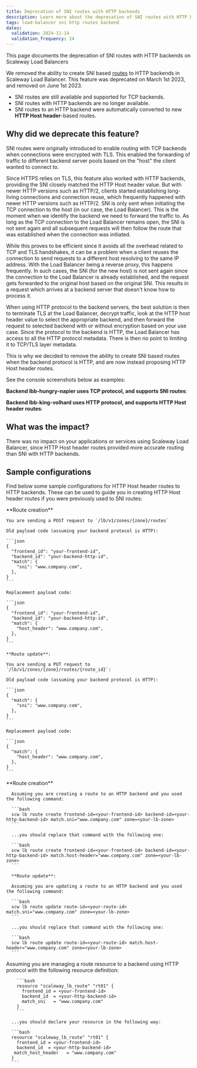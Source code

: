 ```yaml
---
title: Deprecation of SNI routes with HTTP backends
description: Learn more about the deprecation of SNI routes with HTTP backends for Scaleway Load Balancers
tags: load-balancer sni http routes backend
dates:
  validation: 2024-11-14
  validation_frequency: 24
---
```



This page documents the deprecation of SNI routes with HTTP backends on Scaleway Load Balancers

We removed the ability to create SNI based [routes](/load-balancer/how-to/create-manage-routes/) to HTTP backends in Scaleway Load Balancer. This feature was deprecated on March 1st 2023, and removed on June 1st 2023.

- SNI routes are still available and supported for TCP backends.
- SNI routes with HTTP backends are no longer available.
- SNI routes to an HTTP backend were automatically converted to new **HTTP Host header**-based routes.

## Why did we deprecate this feature?

SNI routes were originally introduced to enable routing with TCP backends when connections were encrypted with TLS. This enabled the forwarding of traffic to different backend server pools based on the "host" the client wanted to connect to.

Since HTTPS relies on TLS, this feature also worked with HTTP backends, providing the SNI closely matched the HTTP Host header value. But with newer HTTP versions such as HTTP/2, clients started establishing long-living connections and connection reuse, which frequently happened with newer HTTP versions such as HTTP/2. SNI is only sent when initiating the TCP connection to the host (in our case, the Load Balancer). This is the moment when we identify the backend we need to forward the traffic to. As long as the TCP connection to the Load Balancer remains open, the SNI is not sent again and all subsequent requests will then follow the route that was established when the connection was initiated. 

While this proves to be efficient since it avoids all the overhead related to TCP and TLS handshakes, it can be a problem when a client reuses the connection to send requests to a different host resolving to the same IP address. With the Load Balancer being a reverse proxy, this happens frequently. In such cases, the SNI (for the new host) is not sent again since the connection to the Load Balancer is already established, and the request gets forwarded to the original host based on the original SNI. This results in a request which arrives at a backend server that doesn't know how to process it.

When using HTTP protocol to the backend servers, the best solution is then to terminate TLS at the Load Balancer, decrypt traffic, look at the HTTP host header value to select the appropriate backend, and then forward the request to selected backend with or without encryption based on your use case. Since the protocol to the backend is HTTP, the Load Balancer has access to all the HTTP protocol metadata. There is then no point to limiting it to TCP/TLS layer metadata. 

This is why we decided to remove the ability to create SNI based routes when the backend protocol is HTTP, and are now instead proposing HTTP Host header routes.

See the console screenshots below as examples:

**Backend lbb-hungry-napier uses TCP protocol, and supports SNI routes**:

<Lightbox image={image} alt="" />

**Backend lbb-king-volhard uses HTTP protocol, and supports HTTP Host header routes**:

<Lightbox image={image2} alt="" />

## What was the impact?

There was no impact on your applications or services using Scaleway Load Balancer, since HTTP Host header routes provided more accurate routing than SNI with HTTP backends.

## Sample configurations

Find below some sample configurations for HTTP Host header routes to HTTP backends. These can be used to guide you in creating HTTP Host header routes if you were previously used to SNI routes:

<Tabs id="sample-route-config">
  <TabsTab label="API">
    **Route creation**

    You are sending a POST request to `/lb/v1/zones/{zone}/routes`

    Old payload code (assuming your backend protocol is HTTP):

    ```json
    {
      "frontend_id": "your-frontend-id",
      "backend_id": "your-backend-http-id",
      "match": {
        "sni": "www.company.com",
      },
    }
    ```

    Replacement payload code:

    ```json
    {
      "frontend_id": "your-frontend-id",
      "backend_id": "your-backend-http-id",
      "match": {
        "host_header": "www.company.com",
      },
    }
    ```

    **Route update**:

    You are sending a PUT request to `/lb/v1/zones/{zone}/routes/{route_id}`:

    Old payload code (assuming your backend protocol is HTTP):

    ```json
    {
      "match": {
        "sni": "www.company.com",
      },
    }
    ```

    Replacement payload code:

    ```json
    {
      "match": {
        "host_header": "www.company.com",
      },
    }
    ```
  </TabsTab>

  <TabsTab label="CLI">
    **Route creation**

      Assuming you are creating a route to an HTTP backend and you used the following command:

      ```bash
      scw lb route create frontend-id=<your-frontend-id> backend-id=<your-http-backend-id> match.sni="www.company.com" zone=<your-lb-zone>
      ```

      ...you should replace that command with the following one:

      ```bash
      scw lb route create frontend-id=<your-frontend-id> backend-id=<your-http-backend-id> match.host-header="www.company.com" zone=<your-lb-zone>
      ```

      **Route update**:

      Assuming you are updating a route to an HTTP backend and you used the following command:

      ```bash
      scw lb route update route-id=<your-route-id> match.sni="www.company.com" zone=<your-lb-zone>
      ```

      ...you should replace that command with the following one:

      ```bash
      scw lb route update route-id=<your-route-id> match.host-header="www.company.com" zone=<your-lb-zone>
      ```
  </TabsTab>

  <TabsTab label="Terraform/OpenTofu">
    Assuming you are managing a route resource to a backend using HTTP protocol with the following resource definition:

        ```bash
        resource "scaleway_lb_route" "rt01" {
          frontend_id = <your-frontend-id>
          backend_id  = <your-http-backend-id>
          match_sni   = "www.company.com"
        }
        ```

      ...you should declare your resource in the following way:

      ```bash
      resource "scaleway_lb_route" "rt01" {
        frontend_id = <your-frontend-id>
        backend_id  = <your-http-backend-id>
       match_host_header   = "www.company.com"
      }
      ```
  </TabsTab>
</Tabs>